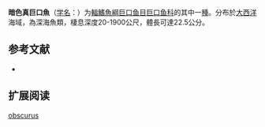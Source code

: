 {{Speciesbox
| name = 暗色真巨口魚
| status = NE
| status_system = IUCN3.1
| image = Eustomias obscurus.jpg
| genus = Eustomias
| species = obscurus
| authority = [[Vaillant|Vaillant]], 1884
| synonyms = 
}}

'''暗色真巨口魚'''（[[学名|学名]]：{{lang|la|''Eustomias obscurus''}}）为[[輻鰭魚綱|輻鰭魚綱]][[巨口鱼目|巨口鱼目]][[巨口鱼科|巨口鱼科]]的其中一[[種|種]]。分布於[[大西洋|大西洋]]海域，為深海魚類，棲息深度20-1900公尺，體長可達22.5公分。

== 参考文献 ==
{{refbegin}}
*{{FishBase_species|genus=Eustomias|species=obscurus|year=2012|month=2}}
{{refend}}

== 扩展阅读 ==
{{refbegin}}
{{wikispecies-inline|Eustomias obscurus|暗色真巨口魚}}
{{refend}}
{{Taxonbar|from=Q2486686}}

[[Category:真巨口鱼属|obscurus]]